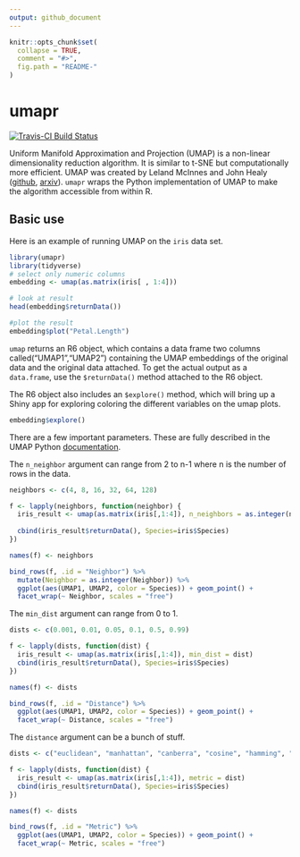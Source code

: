 ```yaml
---
output: github_document
---
```


<!-- README.md is generated from README.Rmd. Please edit that file -->

```r
knitr::opts_chunk$set(
  collapse = TRUE,
  comment = "#>",
  fig.path = "README-"
)
```

# umapr

[![Travis-CI Build Status](https://travis-ci.org/ropenscilabs/umapr.svg?branch=master)](https://travis-ci.org/ropenscilabs/umapr)

Uniform Manifold Approximation and Projection (UMAP) is a non-linear dimensionality reduction algorithm. It is similar to t-SNE but computationally more efficient. UMAP was created by Leland McInnes and John Healy ([github](https://github.com/lmcinnes/umap), [arxiv](https://arxiv.org/abs/1802.03426)). `umapr` wraps the Python implementation of UMAP to make the algorithm accessible from within R. 

## Basic use

Here is an example of running UMAP on the `iris` data set. 

```r
library(umapr)
library(tidyverse)
# select only numeric columns
embedding <- umap(as.matrix(iris[ , 1:4]))

# look at result
head(embedding$returnData())

#plot the result
embedding$plot("Petal.Length")
```

`umap` returns an R6 object, which contains a data frame two columns called("UMAP1","UMAP2") containing the UMAP embeddings of the original data and the original data attached. To get the actual output as a `data.frame`, use the `$returnData()` method attached to the R6 object.

The R6 object also includes an `$explore()` method, which will bring up a Shiny app for exploring coloring the different variables on the umap plots.

```r

embedding$explore()
```

There are a few important parameters. These are fully described in the UMAP Python [documentation](https://github.com/lmcinnes/umap/blob/bf1c3e5c89ea393c9de10bd66c5e3d9bc30588ee/notebooks/UMAP%20usage%20and%20parameters.ipynb). 

The `n_neighbor` argument can range from 2 to n-1 where n is the number of rows in the data.
 
```r
neighbors <- c(4, 8, 16, 32, 64, 128)

f <- lapply(neighbors, function(neighbor) {
  iris_result <- umap(as.matrix(iris[,1:4]), n_neighbors = as.integer(neighbor))
 
  cbind(iris_result$returnData(), Species=iris$Species)
})

names(f) <- neighbors

bind_rows(f, .id = "Neighbor") %>% 
  mutate(Neighbor = as.integer(Neighbor)) %>% 
  ggplot(aes(UMAP1, UMAP2, color = Species)) + geom_point() + 
  facet_wrap(~ Neighbor, scales = "free")
```

The `min_dist` argument can range from 0 to 1. 

```r
dists <- c(0.001, 0.01, 0.05, 0.1, 0.5, 0.99)

f <- lapply(dists, function(dist) {
  iris_result <- umap(as.matrix(iris[,1:4]), min_dist = dist)
  cbind(iris_result$returnData(), Species=iris$Species)
})

names(f) <- dists

bind_rows(f, .id = "Distance") %>% 
  ggplot(aes(UMAP1, UMAP2, color = Species)) + geom_point() + 
  facet_wrap(~ Distance, scales = "free")
```

The `distance` argument can be a bunch of stuff. 

```r
dists <- c("euclidean", "manhattan", "canberra", "cosine", "hamming", "dice")

f <- lapply(dists, function(dist) {
  iris_result <- umap(as.matrix(iris[,1:4]), metric = dist)
  cbind(iris_result$returnData(), Species=iris$Species)
})

names(f) <- dists

bind_rows(f, .id = "Metric") %>% 
  ggplot(aes(UMAP1, UMAP2, color = Species)) + geom_point() + 
  facet_wrap(~ Metric, scales = "free")
```
